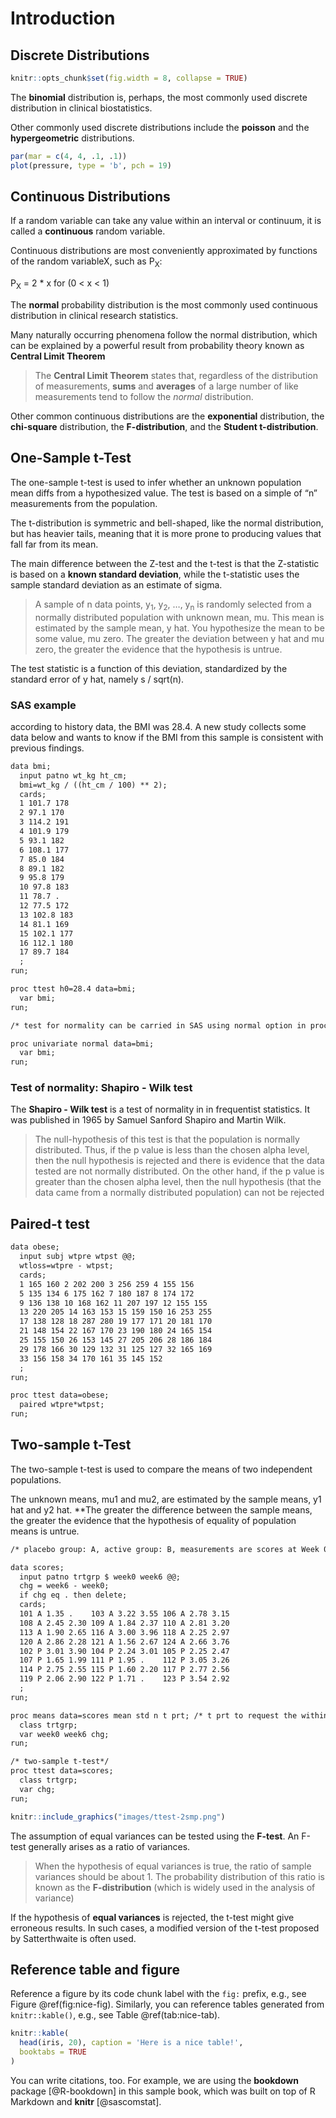# Introduction {#intro}

## Discrete Distributions

```r
knitr::opts_chunk$set(fig.width = 8, collapse = TRUE)
```

The **binomial** distribution is, perhaps, the most commonly used discrete distribution in clinical biostatistics.

Other commonly used discrete distributions include the **poisson** and the **hypergeometric** distributions.

```r
par(mar = c(4, 4, .1, .1))
plot(pressure, type = 'b', pch = 19)
```

## Continuous Distributions

If a random variable can take any value within an interval or continuum, it is called a **continuous** random variable.

Continuous distributions are most conveniently approximated by functions of the random variableX, such as P~X~:

  P~X~ = 2 * x for (0 < x < 1)

The **normal** probability distribution  is the most commonly used continuous distribution in clinical research statistics.

Many naturally occurring phenomena follow the normal distribution, which can be explained by a powerful result from probability
theory known as **Central Limit Theorem**

> The **Central Limit Theorem** states that, regardless of the distribution of measurements, **sums** and **averages** of a large number of like measurements tend to follow the *normal* distribution.

Other common continuous distributions are the **exponential** distribution, the **chi-square** distribution, the **F-distribution**,
and the **Student t-distribution**.


## One-Sample t-Test

The one-sample t-test is used to infer whether an unknown population mean diffs from a hypothesized value. The test is 
based on a simple of "n" measurements from the population.

The t-distribution is symmetric and bell-shaped, like the normal distribution, but has heavier tails, meaning that it is more prone to producing values that fall far from its mean.

The main difference between the Z-test and the t-test is that the Z-statistic is based on a **known standard deviation**, while the t-statistic uses the sample standard deviation as an estimate of sigma.

> A sample of n data points, y~1~, y~2~, ..., y~n~ is randomly selected from a normally distributed population with unknown
mean, mu. This mean is estimated by the sample mean, y hat. You hypothesize the mean to be some value, mu zero. The greater the deviation between y hat and mu zero, the greater the evidence that the hypothesis is untrue.

The test statistic is a function of this deviation, standardized by the standard error of y hat, namely s / sqrt(n).


### SAS example

according to history data, the BMI was 28.4. A new study collects some data below and wants to know if the BMI from this sample
is consistent with previous findings.

```markdown
data bmi;
  input patno wt_kg ht_cm;
  bmi=wt_kg / ((ht_cm / 100) ** 2);
  cards;
  1 101.7 178 
  2 97.1 170
  3 114.2 191
  4 101.9 179
  5 93.1 182
  6 108.1 177
  7 85.0 184
  8 89.1 182
  9 95.8 179
  10 97.8 183
  11 78.7 .
  12 77.5 172
  13 102.8 183
  14 81.1 169
  15 102.1 177
  16 112.1 180
  17 89.7 184
  ;
run;

proc ttest h0=28.4 data=bmi;
  var bmi;
run;

/* test for normality can be carried in SAS using normal option in proc univariate*/

proc univariate normal data=bmi;
  var bmi;
run;

```

### Test of normality: Shapiro - Wilk test

The **Shapiro - Wilk test** is a test of normality in in frequentist statistics. It was published in 1965 by Samuel Sanford Shapiro and Martin Wilk.

> The null-hypothesis of this test is that the population is normally distributed. 
> Thus, if the p value is less than the chosen alpha level, then the null hypothesis is rejected and there is evidence that the data tested are not normally distributed. 
> On the other hand, if the p value is greater than the chosen alpha level, then the null hypothesis (that the data came from a normally distributed population) can not be rejected



## Paired-t test

```markdown
data obese;
  input subj wtpre wtpst @@;
  wtloss=wtpre - wtpst;
  cards;
  1 165 160 2 202 200 3 256 259 4 155 156
  5 135 134 6 175 162 7 180 187 8 174 172
  9 136 138 10 168 162 11 207 197 12 155 155
  13 220 205 14 163 153 15 159 150 16 253 255
  17 138 128 18 287 280 19 177 171 20 181 170
  21 148 154 22 167 170 23 190 180 24 165 154
  25 155 150 26 153 145 27 205 206 28 186 184
  29 178 166 30 129 132 31 125 127 32 165 169
  33 156 158 34 170 161 35 145 152
  ;
run;

proc ttest data=obese;
  paired wtpre*wtpst;
run;


```

## Two-sample t-Test
The two-sample t-test is used to compare the means of two independent populations.

The unknown means, mu1 and mu2, are estimated by the sample means, y1 hat and y2 hat. **The greater the difference between the sample means, 
the greater the evidence that the hypothesis of equality of population means is untrue.

```markdown
/* placebo group: A, active group: B, measurements are scores at Week 0 and Week 6*/

data scores;
  input patno trtgrp $ week0 week6 @@;
  chg = week6 - week0;
  if chg eq . then delete;
  cards;
  101 A 1.35 .    103 A 3.22 3.55 106 A 2.78 3.15
  108 A 2.45 2.30 109 A 1.84 2.37 110 A 2.81 3.20
  113 A 1.90 2.65 116 A 3.00 3.96 118 A 2.25 2.97
  120 A 2.86 2.28 121 A 1.56 2.67 124 A 2.66 3.76
  102 P 3.01 3.90 104 P 2.24 3.01 105 P 2.25 2.47
  107 P 1.65 1.99 111 P 1.95 .    112 P 3.05 3.26
  114 P 2.75 2.55 115 P 1.60 2.20 117 P 2.77 2.56
  119 P 2.06 2.90 122 P 1.71 .    123 P 3.54 2.92
  ;
run;

proc means data=scores mean std n t prt; /* t prt to request the within group one-sampel t-test*/
  class trtgrp;
  var week0 week6 chg;
run;

/* two-sample t-test*/
proc ttest data=scores;
  class trtgrp;
  var chg;
run;

```

```r
knitr::include_graphics("images/ttest-2smp.png")
```

The assumption of equal variances can be tested using the **F-test**. An F-test generally arises as a ratio of variances. 

> When the hypothesis of equal variances is true, the ratio of sample variances should be about 1. The probability distribution of this ratio is 
> known as the **F-distribution** (which is widely used in the analysis of variance)

If the hypothesis of **equal variances** is rejected, the t-test might give erroneous results. In such cases, a modified version of the t-test
proposed by Satterthwaite is often used.


## Reference table and figure

Reference a figure by its code chunk label with the `fig:` prefix, e.g., see Figure \@ref(fig:nice-fig). Similarly, you can reference tables generated from `knitr::kable()`, e.g., see Table \@ref(tab:nice-tab).

```r
knitr::kable(
  head(iris, 20), caption = 'Here is a nice table!',
  booktabs = TRUE
)
```

You can write citations, too. For example, we are using the **bookdown** package [@R-bookdown] in this sample book, which was built on top of R Markdown and **knitr** [@sascomstat].
